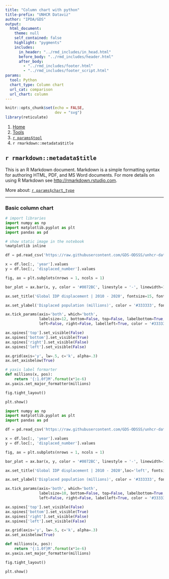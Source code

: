 ```yaml
---
title: "Column chart with python"
title-prefix: "UNHCR Dataviz"
author: "IPDA/GDS"
output:
  html_document:
    theme: null
    self_contained: false
    highlight: "pygments"
    includes:
      in_header: "../rmd_includes/in_head.html"
      before_body: "../rmd_includes/header.html"
      after_body:
        - "../rmd_includes/footer.html"
        - "../rmd_includes/footer_script.html"
params:
  tool: Python
  chart_type: Column chart
  url_cat: comparison
  url_chart: column
---
```


```r
knitr::opts_chunk$set(echo = FALSE,
                      dev = "svg")
library(reticulate)
```

<main id="tools" class="container py-5">

<!-- Breadcrumb is filled automatically with the text from Title and Tool parameter in YAML --> 
<nav aria-label="breadcrumb">
    <ol class="breadcrumb">
        <li class="breadcrumb-item"><a href="/">Home</a></li>
        <li class="breadcrumb-item"><a href="/tools/">Tools</a></li>
        <li class="breadcrumb-item"><a href="/tools/`r tolower(params$tool)`/">`r params$tool`</a></li>
        <li class="breadcrumb-item active" aria-current="page">`r rmarkdown::metadata$title`</li>
    </ol>
</nav>

<!-- Intro header --> 
<div class="my-5 text-center">

## `r rmarkdown::metadata$title`

<div class="row justify-content-center">
<div class="col-lg-8">

<!-- Only text to change below, the rest comes from the YAML --> 
This is an R Markdown document. Markdown is a simple formatting syntax for authoring HTML, PDF, and MS Word documents. For more details on using R Markdown see <http://rmarkdown.rstudio.com>.

More about: <a href="/chart_gallery/`r params$url_cat`.html#`r params$url_chart`">`r params$chart_type`</a>

</div>
</div>
</div>


----

<!-- Beginning of section, should be preceded by hr (----) --> 
<section class="my-5">

### Basic column chart

<div class="row">

<!-- First column for large screen --> 
<div class="col-lg-6">

```python
# import libraries
import numpy as np
import matplotlib.pyplot as plt
import pandas as pd

# show static image in the notebook
%matplotlib inline

df = pd.read_csv('https://raw.githubusercontent.com/GDS-ODSSS/unhcr-dataviz-platform/master/data/comparison/column.csv')

x = df.loc[:, 'year'].values
y = df.loc[:, 'displaced_number'].values

fig, ax = plt.subplots(nrows = 1, ncols = 1)

bar_plot = ax.bar(x, y, color = '#0072BC', linestyle = '-', linewidth=1, label = 'Legend2')

ax.set_title('Global IDP displacement | 2010 - 2020', fontsize=15, fontweight='bold', loc='left', pad=40, color = '#444444')

ax.set_ylabel('Displaced population (millions)', color = '#333333', fontsize = 10).set_visible(True)

ax.tick_params(axis='both', which='both', 
               labelsize=12, bottom=False, top=False, labelbottom=True, 
               left=False, right=False, labelleft=True, color = '#333333', labelcolor = '#333333')

ax.spines['top'].set_visible(False)
ax.spines['bottom'].set_visible(True)
ax.spines['right'].set_visible(False)
ax.spines['left'].set_visible(False)

ax.grid(axis='y', lw=.5, c='k', alpha=.3)
ax.set_axisbelow(True)

# yaxis label formarter
def millions(x, pos):
    return '{:1.0f}M'.format(x*1e-6)
ax.yaxis.set_major_formatter(millions)

fig.tight_layout()

plt.show()

```

</div>
<!-- End First column --->

<!-- Second column for large screen --> 
<div class="col-lg-6">



```python
import numpy as np
import matplotlib.pyplot as plt
import pandas as pd

df = pd.read_csv('https://raw.githubusercontent.com/GDS-ODSSS/unhcr-dataviz-platform/master/data/comparison/column.csv')

x = df.loc[:, 'year'].values
y = df.loc[:, 'displaced_number'].values

fig, ax = plt.subplots(nrows = 1, ncols = 1)

bar_plot = ax.bar(x, y, color = '#0072BC', linestyle = '-', linewidth=1, label = 'Legend2')

ax.set_title('Global IDP displacement | 2010 - 2020',loc='left', fontsize=15, fontweight='bold', pad=30, color = '#444444')

ax.set_ylabel('Displaced population (millions)', color = '#333333', fontsize = 10).set_visible(True)

ax.tick_params(axis='both', which='both', 
               labelsize=10, bottom=False, top=False, labelbottom=True, 
               left=False, right=False, labelleft=True, color = '#333333', labelcolor = '#333333')

ax.spines['top'].set_visible(False)
ax.spines['bottom'].set_visible(True)
ax.spines['right'].set_visible(False)
ax.spines['left'].set_visible(False)

ax.grid(axis='y', lw=.5, c='k', alpha=.3)
ax.set_axisbelow(True)

def millions(x, pos):
    return '{:1.0f}M'.format(x*1e-6)
ax.yaxis.set_major_formatter(millions)

fig.tight_layout()

plt.show()
```


</div>
<!-- End Second column --->

</div>
</section>
<!-- End of section --->

<!-- To add sections just copy the whole code between the above section tag --->

</main>
